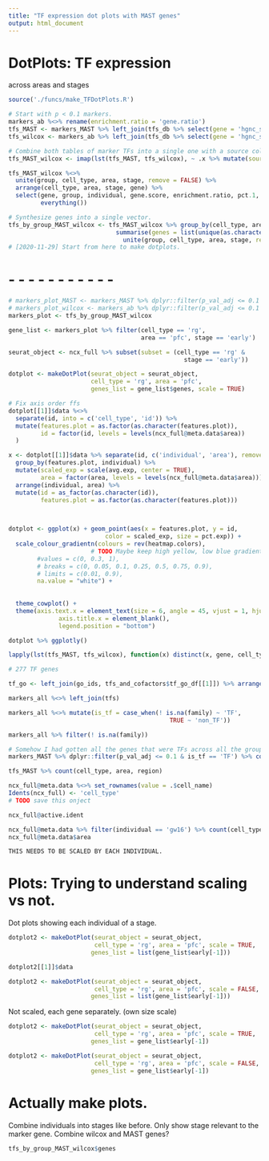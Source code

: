 ```yaml
---
title: "TF expression dot plots with MAST genes"
output: html_document
---
```


# DotPlots: TF expression

across areas and stages

```r
source('./funcs/make_TFDotPlots.R')

# Start with p < 0.1 markers.
markers_ab %<>% rename(enrichment.ratio = 'gene.ratio')
tfs_MAST <- markers_MAST %>% left_join(tfs_db %>% select(gene = 'hgnc_symbol', family)) %>% filter(!is.na(family))
tfs_wilcox <- markers_ab %>% left_join(tfs_db %>% select(gene = 'hgnc_symbol', family)) %>% filter(!is.na(family))

# Combine both tables of marker TFs into a single one with a source column.
tfs_MAST_wilcox <- imap(lst(tfs_MAST, tfs_wilcox), ~ .x %>% mutate(source = .y)) %>% reduce(bind_rows)

tfs_MAST_wilcox %<>% 
  unite(group, cell_type, area, stage, remove = FALSE) %>% 
  arrange(cell_type, area, stage, gene) %>% 
  select(gene, group, individual, gene.score, enrichment.ratio, pct.1, pct.2, avg_logfc,
         everything())

# Synthesize genes into a single vector.
tfs_by_group_MAST_wilcox <- tfs_MAST_wilcox %>% group_by(cell_type, area, stage) %>% 
                              summarise(genes = list(unique(as.character(gene)))) %>%
                                unite(group, cell_type, area, stage, remove = FALSE)
# [2020-11-29] Start from here to make dotplots.
```

# - - - - - - - - - - -
```r
# markers_plot_MAST <- markers_MAST %>% dplyr::filter(p_val_adj <= 0.1 & is_tf == 'TF')
# markers_plot_wilcox <- markers_ab %>% dplyr::filter(p_val_adj <= 0.1 & is_tf == 'TF')
markers_plot <- tfs_by_group_MAST_wilcox

gene_list <- markers_plot %>% filter(cell_type == 'rg', 
                                     area == 'pfc', stage == 'early')

seurat_object <- ncx_full %>% subset(subset = (cell_type == 'rg' & 
                                                 stage == 'early'))

dotplot <- makeDotPlot(seurat_object = seurat_object, 
                       cell_type = 'rg', area = 'pfc', 
                       genes_list = gene_list$genes, scale = TRUE)

# Fix axis order ffs
dotplot[[1]]$data %<>% 
  separate(id, into = c('cell_type', 'id')) %>% 
  mutate(features.plot = as.factor(as.character(features.plot)),
         id = factor(id, levels = levels(ncx_full@meta.data$area))
  )

x <- dotplot[[1]]$data %>% separate(id, c('individual', 'area'), remove = FALSE) %>% 
  group_by(features.plot, individual) %>%
  mutate(scaled_exp = scale(avg.exp, center = TRUE),
         area = factor(area, levels = levels(ncx_full@meta.data$area))) %>%
  arrange(individual, area) %>% 
  mutate(id = as_factor(as.character(id)),
         features.plot = as.factor(as.character(features.plot)))
         


dotplot <- ggplot(x) + geom_point(aes(x = features.plot, y = id, 
                           color = scaled_exp, size = pct.exp)) +
  scale_colour_gradientn(colours = rev(heatmap.colors),
                       # TODO Maybe keep high yellow, low blue gradient.
        #values = c(0, 0.3, 1),
        # breaks = c(0, 0.05, 0.1, 0.25, 0.5, 0.75, 0.9),
        # limits = c(0.01, 0.9),
        na.value = "white") +
  
  
  theme_cowplot() +
  theme(axis.text.x = element_text(size = 6, angle = 45, vjust = 1, hjust = 1),
              axis.title.x = element_blank(),
              legend.position = "bottom") 

dotplot %>% ggplotly()
```

```R
lapply(lst(tfs_MAST, tfs_wilcox), function(x) distinct(x, gene, cell_type, stage, area))

# 277 TF genes

tf_go <- left_join(go_ids, tfs_and_cofactors$tf_go_df[[1]]) %>% arrange(hgnc_symbol)

markers_all %<>% left_join(tfs)

markers_all %<>% mutate(is_tf = case_when(! is.na(family) ~ 'TF',
                                             TRUE ~ 'non_TF'))

markers_all %>% filter(! is.na(family))

# Somehow I had gotten all the genes that were TFs across all the groups? ??
markers_MAST %>% dplyr::filter(p_val_adj <= 0.1 & is_tf == 'TF') %>% count(cell_type, area, region)

tfs_MAST %>% count(cell_type, area, region)
```


```r
ncx_full@meta.data %<>% set_rownames(value = .$cell_name)
Idents(ncx_full) <- 'cell_type'
# TODO save this onject

ncx_full@active.ident

ncx_full@meta.data %>% filter(individual == 'gw16') %>% count(cell_type, area)
ncx_full@meta.data$area

THIS NEEDS TO BE SCALED BY EACH INDIVIDUAL.
```


# Plots: Trying to understand scaling vs not. 
Dot plots showing each individual of a stage.
```r
dotplot2 <- makeDotPlot(seurat_object = seurat_object, 
                        cell_type = 'rg', area = 'pfc', scale = TRUE,
                       genes_list = list(gene_list$early[-1]))

dotplot2[[1]]$data
```
```r
dotplot2 <- makeDotPlot(seurat_object = seurat_object, 
                        cell_type = 'rg', area = 'pfc', scale = FALSE,
                       genes_list = list(gene_list$early[-1]))
```
Not scaled, each gene separately. (own size scale)
```r
dotplot2 <- makeDotPlot(seurat_object = seurat_object, 
                        cell_type = 'rg', area = 'pfc', scale = TRUE,
                       genes_list = gene_list$early[-1])
```
```r
dotplot2 <- makeDotPlot(seurat_object = seurat_object, 
                        cell_type = 'rg', area = 'pfc', scale = FALSE,
                       genes_list = gene_list$early[-1])
```





# Actually make plots.
Combine individuals into stages like before.
Only show stage relevant to the marker gene.
Combine wilcox and MAST genes?
```r
tfs_by_group_MAST_wilcox$genes




```


